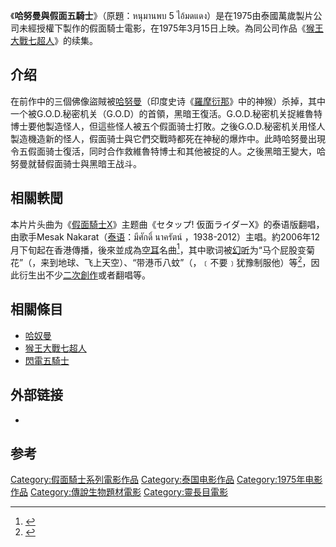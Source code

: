 《'''哈努曼與假面五騎士'''》（原題：หนุมานพบ 5 ไอ้มดแดง）是在1975由泰國萬歲製片公司未經授權下製作的假面騎士電影，在1975年3月15日上映。為同公司作品《[[猴王大戰七超人|猴王大戰七超人]]》的续集。
==介绍==
在前作中的三個佛像盜賊被[[哈努曼|哈努曼]]（印度史诗《[[羅摩衍那|羅摩衍那]]》中的神猴）杀掉，其中一个被G.O.D.秘密机关（G.O.D）的首領，黑暗王復活。G.O.D.秘密机关捉維魯特博士要他製造怪人，但這些怪人被五个假面骑士打敗。之後G.O.D.秘密机关用怪人製造機造新的怪人，假面骑士與它們交戰時都死在神秘的爆炸中。此時哈努曼出現令五假面骑士復活，同时合作救維魯特博士和其他被捉的人。之後黑暗王變大，哈努曼就替假面骑士與黑暗王战斗。

==相關軼聞==
本片片头曲为《[[假面騎士X|假面騎士X]]》主题曲《セタップ! 仮面ライダーX》的泰语版翻唱，由歌手Mesak Nakarat（[[泰语|泰语]]：มีศักดิ์ นาครัตน์ ，1938-2012）主唱。約2006年12月下旬起在香港傳播，後來並成為[[空耳|空耳]]名曲<ref>{{YouTube|-1sGIo2K1Hk|Masked Rider in Thailand (Chinese Subitiles) 泰國幪面超人中文字幕}}</ref>，其中歌词被[[幻听|幻听]]为“马个屁股变菊花”（{{lang-th|มาบนดินหรือจะบินบนฟ้า|Mā bn din h̄rụ̄x ca bin bn f̂ā}}，来到地球、飞上天空）、“带港币八蚊”（{{lang-th|[รั้งรอไม่] ได้ ต้องไปปราบมัน|[Rậngrx mị̀] Dị̂ t̂xng pị prāb mạn}}，﹝不要﹞犹豫制服他）等<ref>{{cite web|title=九十後的回憶：Youtube 泰文空耳歌|url=https://www.inmediahk.net/生活/九十後的回憶：youtube-泰文空耳歌|publisher=[[獨立媒體_inmediahk.net|獨立媒體_inmediahk.net]]|date=2014-05-10|access-date=2022-04-15|archive-date=2022-02-17|archive-url=https://web.archive.org/web/20220217161330/https://www.inmediahk.net/%E7%94%9F%E6%B4%BB/%E4%B9%9D%E5%8D%81%E5%BE%8C%E7%9A%84%E5%9B%9E%E6%86%B6%EF%BC%9Ayoutube-%E6%B3%B0%E6%96%87%E7%A9%BA%E8%80%B3%E6%AD%8C|dead-url=no}}</ref>，因此衍生出不少[[二次創作|二次創作]]或者翻唱等。

== 相關條目 ==
* [[哈奴曼|哈奴曼]]
* [[猴王大戰七超人|猴王大戰七超人]]
* [[閃電五騎士|閃電五騎士]]

==外部链接==
*{{cite web|title=หนุมาน พบ 5 ไอ้มดแดง|url=https://www.youtube.com/watch?v=25uPzl3y6c4|language=th|access-date=2018-11-10|archive-date=2021-07-11|archive-url=https://web.archive.org/web/20210711120321/https://www.youtube.com/watch?v=25uPzl3y6c4|dead-url=no}}

==参考==
{{reflist}}

{{假面骑士}}
{{DEFAULTSORT:はぬまあんとこにんのかめんらいたあ}}
[[Category:假面騎士系列電影作品|Category:假面騎士系列電影作品]]
[[Category:泰国电影作品|Category:泰国电影作品]]
[[Category:1975年电影作品|Category:1975年电影作品]]
[[Category:傳說生物題材電影|Category:傳說生物題材電影]]
[[Category:靈長目電影|Category:靈長目電影]]